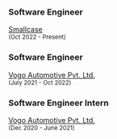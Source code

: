 <div className={styles.expCallout} ref={expCalloutRef}></div>

<div className={styles.workWrapper}>
  <div>
    <div className={styles.pointer}></div>
    <h3>Software Engineer</h3>
    <a href="https://smallcase.com" target="_blank">
      Smallcase
    </a>
    <Github
      style={{ marginTop: 12 }}
      asLink
      href="https://github.com/akul-smallcase"
    />
    <br />
    <small>(Oct 2022 - Present)</small>
  </div>
  <div>
    <div
      className={styles.pointer}
      style={{
        background: isDarkTheme ? "#7ed6df" : "#ccc",
      }}
    ></div>
    <h3>Software Engineer</h3>
    <a href="https://vogo.in" target="_blank" rel="noreferrer">
      Vogo Automotive Pvt. Ltd.
    </a>
    <Github
      style={{ marginTop: 12 }}
      asLink
      href="https://github.com/akul-srivastava"
    />
    <br />
    <small>(July 2021 - Oct 2022)</small>
  </div>
  <div>
    <div
      className={styles.pointer}
      style={{
        background: isDarkTheme ? "#7ed6df" : "#ccc",
      }}
    ></div>
    <h3>Software Engineer Intern</h3>
    <a href="https://vogo.in" target="_blank" rel="noreferrer">
      Vogo Automotive Pvt. Ltd.
    </a>
    <Github
      style={{ marginTop: 12 }}
      asLink
      href="https://github.com/akul-srivastava"
    />
    <br />
    <small>(Dec 2020 - June 2021)</small>
  </div>
  <span
    className={styles.line}
    style={{
      background: isDarkTheme ? "#7ed6df" : "#ccc",
    }}
  ></span>
</div>
